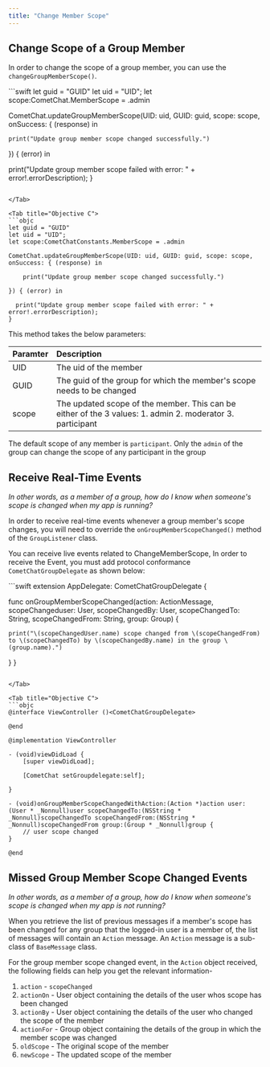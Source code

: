 ```yaml
---
title: "Change Member Scope"
---
```




## Change Scope of a Group Member

In order to change the scope of a group member, you can use the `changeGroupMemberScope()`.

<Tabs>
<Tab title="Swift">
```swift
let guid = "GUID"
let uid = "UID";
let scope:CometChat.MemberScope = .admin

CometChat.updateGroupMemberScope(UID: uid, GUID: guid, scope: scope, onSuccess: { (response) in

 	print("Update group member scope changed successfully.")

}) { (error) in

  print("Update group member scope failed with error: " + error!.errorDescription);
}
```

</Tab>

<Tab title="Objective C">
```objc
let guid = "GUID"
let uid = "UID";
let scope:CometChatConstants.MemberScope = .admin

CometChat.updateGroupMemberScope(UID: uid, GUID: guid, scope: scope, onSuccess: { (response) in

 	print("Update group member scope changed successfully.")

}) { (error) in

  print("Update group member scope failed with error: " + error!.errorDescription);
}
```

</Tab>

</Tabs>

This method takes the below parameters:

| Paramter | Description                                                                                               |
| :-------- | :--------------------------------------------------------------------------------------------------------- |
| UID      | The uid of the member                                                                                     |
| GUID     | The guid of the group for which the member's scope needs to be changed                                    |
| scope    | The updated scope of the member. This can be either of the 3 values: 1. admin 2. moderator 3. participant |

The default scope of any member is `participant`. Only the `admin` of the group can change the scope of any participant in the group

## Receive Real-Time Events

*In other words, as a member of a group, how do I know when someone's scope is changed when my app is running?*

In order to receive real-time events whenever a group member's scope changes, you will need to override the `onGroupMemberScopeChanged()` method of the `GroupListener` class.

You can receive live events related to ChangeMemberScope, In order to receive the Event, you must add protocol conformance `CometChatGroupDelegate` as shown below:

<Tabs>
<Tab title="Swift">
```swift
extension AppDelegate: CometChatGroupDelegate {

  func onGroupMemberScopeChanged(action: ActionMessage, scopeChangeduser: User, scopeChangedBy: User, scopeChangedTo: String, scopeChangedFrom: String, group: Group) {
    
    print("\(scopeChangedUser.name) scope changed from \(scopeChangedFrom) to \(scopeChangedTo) by \(scopeChangedBy.name) in the group \(group.name).")
  }
}
```

</Tab>

<Tab title="Objective C">
```objc
@interface ViewController ()<CometChatGroupDelegate>

@end

@implementation ViewController

- (void)viewDidLoad {
    [super viewDidLoad];
    
    [CometChat setGroupdelegate:self];
    
}

- (void)onGroupMemberScopeChangedWithAction:(Action *)action user:(User * _Nonnull)user scopeChangedTo:(NSString * _Nonnull)scopeChangedTo scopeChangedFrom:(NSString * _Nonnull)scopeChangedFrom group:(Group * _Nonnull)group {
    // user scope changed
}

@end
```

</Tab>

</Tabs>

## Missed Group Member Scope Changed Events

*In other words, as a member of a group, how do I know when someone's scope is changed when my app is not running?*

When you retrieve the list of previous messages if a member's scope has been changed for any group that the logged-in user is a member of, the list of messages will contain an `Action` message. An `Action` message is a sub-class of `BaseMessage` class.

For the group member scope changed event, in the `Action` object received, the following fields can help you get the relevant information-

1. `action` - `scopeChanged`
2. `actionOn` - User object containing the details of the user whos scope has been changed
3. `actionBy` - User object containing the details of the user who changed the scope of the member
4. `actionFor` - Group object containing the details of the group in which the member scope was changed
5. `oldScope` - The original scope of the member
6. `newScope` - The updated scope of the member
